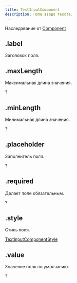```yaml
---
title: TextInputComponent
description: Поле ввода текста.
---
```


Наследование от [Component](component.mdx)

## .label

Заголовок поля.

<MdnRef dataType="String" />

## .maxLength

Максимальная длина значения.

?<MdnRef dataType="Number" />

## .minLength

Минимальная длина значения.

?<MdnRef dataType="Number" />

## .placeholder

Заполнитель поля.

?<MdnRef dataType="String" />

## .required

Делает поле обязательным.

?<MdnRef dataType="Boolean" />

## .style

Стиль поля.

[TextInputComponentStyle](textinputcomponentstyle.mdx)

## .value

Значение поля по умолчанию.

?<MdnRef dataType="String" />
